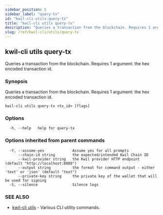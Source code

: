 ```yaml
---
sidebar_position: 5
sidebar_label: "query-tx"
id: "kwil-cli-utils-query-tx"
title: "kwil-cli utils query-tx"
description: "Queries a transaction from the blockchain. Requires 1 argument: the hex encoded transaction id."
slug: /ref/kwil-cli/utils/query-tx
---
```


## kwil-cli utils query-tx

Queries a transaction from the blockchain. Requires 1 argument: the hex encoded transaction id.

### Synopsis

Queries a transaction from the blockchain. Requires 1 argument: the hex encoded transaction id.

```
kwil-cli utils query-tx <tx_id> [flags]
```

### Options

```
  -h, --help   help for query-tx
```

### Options inherited from parent commands

```
  -Y, --assume-yes             Assume yes for all prompts
      --chain-id string        the expected/intended Kwil Chain ID
      --kwil-provider string   the Kwil provider HTTP endpoint (default "http://localhost:8080")
      --output string          the format for command output - either 'text' or 'json' (default "text")
      --private-key string     the private key of the wallet that will be used for signing
  -S, --silence                Silence logs
```

### SEE ALSO

* [kwil-cli utils](/docs/ref/kwil-cli/utils)	 - Various CLI utility commands.

